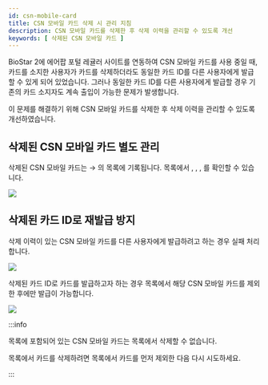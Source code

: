 ```yaml
---
id: csn-mobile-card
title: CSN 모바일 카드 삭제 시 관리 지침
description: CSN 모바일 카드를 삭제한 후 삭제 이력을 관리할 수 있도록 개선
keywords: [ 삭제된 CSN 모바일 카드 ]
---
```


BioStar 2에 에어팝 포털 레귤러 사이트를 연동하여 CSN 모바일 카드를 사용 중일 때, 카드를 소지한 사용자가 카드를 삭제하더라도 동일한 카드 ID를 다른 사용자에게 발급할 수 있게 되어 있었습니다. 그러나 동일한 카드 ID를 다른 사용자에게 발급할 경우 기존의 카드 소지자도 계속 출입이 가능한 문제가 발생합니다.

이 문제를 해결하기 위해 CSN 모바일 카드를 삭제한 후 삭제 이력을 관리할 수 있도록 개선하였습니다.

## 삭제된 CSN 모바일 카드 별도 관리

삭제된 CSN 모바일 카드는 <Cmd sid="common.setting" /> → <Cmd sid="common.card" />의 <Cmd sid="setting.card.deletedCsnMobileCard" /> 목록에 기록됩니다. 목록에서 <Cmd sid="setting.card.cardType" />, <Cmd sid="user.cardList.th.cardFormat" />, <Cmd sid="setting.card.cardId" />, <Cmd sid="setting.card.lastCardHolder" />를 확인할 수 있습니다.

<Image src='/img/biostar-298-deleted-csn-mobile-card.png' caption />

## 삭제된 카드 ID로 재발급 방지

삭제 이력이 있는 CSN 모바일 카드를 다른 사용자에게 발급하려고 하는 경우 실패 처리합니다.

<Image src='/img/biostar-298-deleted-csn-mobile-card-1.png' className='none' caption />

삭제된 카드 ID로 카드를 발급하고자 하는 경우 <Cmd sid="setting.card.deletedCsnMobileCard" /> 목록에서 해당 CSN 모바일 카드를 제외한 후에만 발급이 가능합니다.

<Image src='/img/biostar-deleted-csn-mobile-card-2.png' caption />

:::info

<Cmd sid="setting.card.deletedCsnMobileCard" /> 목록에 포함되어 있는 CSN 모바일 카드는 <Cmd sid="setting.card.unassignedCard" /> 목록에서 삭제할 수 없습니다.

<Cmd sid="setting.card.unassignedCard" /> 목록에서 카드를 삭제하려면 <Cmd sid="setting.card.deletedCsnMobileCard" /> 목록에서 카드를 먼저 제외한 다음 다시 시도하세요.

:::